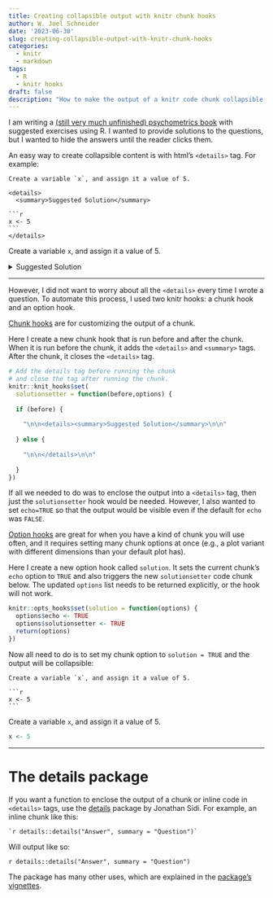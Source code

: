 ```yaml
---
title: Creating collapsible output with knitr chunk hooks
author: W. Joel Schneider
date: '2023-06-30'
slug: creating-collapsible-output-with-knitr-chunk-hooks
categories:
  - knitr
  - markdown
tags:
  - R
  - knitr hooks
draft: false
description: "How to make the output of a knitr code chunk collapsible using knitr hooks."
---
```




I am writing a [(still very much unfinished) psychometrics book](https://individual-psychometrics.rbind.io/) with suggested exercises using R. I wanted to provide solutions to the questions, but I wanted to hide the answers until the reader clicks them. 

An easy way to create collapsible content is with html's `<details>` tag. For example:

````verbatim
Create a variable `x`, and assign it a value of 5.

<details>
  <summary>Suggested Solution</summary>

```r
x <- 5
```
</details>
````
Create a variable `x`, and assign it a value of 5.

<details>
  <summary>Suggested Solution</summary>

```r
x <- 5
```
</details>

<hr>

However, I did not want to worry about all the `<details>` every time I wrote a question. To automate this process, I used two knitr hooks: a chunk hook and an option hook. 

[Chunk hooks](https://bookdown.org/yihui/rmarkdown-cookbook/chunk-hooks.html) are for customizing the output of a chunk. 

Here I create a new chunk hook that is run before and after the chunk. When it is run before the chunk, it adds the `<details>` and `<summary>` tags. After the chunk, it closes the `<details>` tag.

```r




# Add the details tag before running the chunk 
# and close the tag after running the chunk.
knitr::knit_hooks$set(
  solutionsetter = function(before,options) {
  
  if (before) {
    
    "\n\n<details><summary>Suggested Solution</summary>\n\n"
    
  } else {
    
    "\n\n</details>\n\n"
    
  }
})


```

If all we needed to do was to enclose the output into a `<details>` tag, then just the `solutionsetter` hook would be needed. However, I also wanted to set `echo=TRUE` so that the output would be visible even if the default for `echo` was `FALSE`. 

[Option hooks](https://bookdown.org/yihui/rmarkdown-cookbook/option-hooks.html) are great for when you have a kind of chunk you will use often, and it requires setting many chunk options at once (e.g., a plot variant with different dimensions than your default plot has).

Here I create a new option hook called `solution`. It sets the current chunk's `echo` option to `TRUE` and also triggers the new `solutionsetter` code chunk below. The updated  `options` list needs to be returned explicitly, or the hook will not work.

```r
knitr::opts_hooks$set(solution = function(options) {
  options$echo <- TRUE
  options$solutionsetter <- TRUE
  return(options)
})
```


Now all need to do is to set my chunk option to `solution = TRUE` and the output will be collapsible:

````verbatim

Create a variable `x`, and assign it a value of 5.

```r
x <- 5
```
````

Create a variable `x`, and assign it a value of 5.

```r
x <- 5
```
<hr>

# The details package

If you want a function to enclose the output of a chunk or inline code in `<details>` tags, use the [details](https://cran.r-project.org/package=details) package by Jonathan Sidi. For example, an inline chunk like this:

```verbatim
`r details::details("Answer", summary = "Question")`
```

Will output like so:

`r details::details("Answer", summary = "Question")`

The package has many other uses, which are explained in the [package's vignettes](https://yonicd.github.io/details/articles/index.html).
